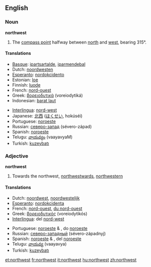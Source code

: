 ==English==

===Noun===
'''northwest'''

# The [[compass point]] halfway between [[north]] and [[west]], bearing 315°.

====Translations====
{{top}}
*[[Basque]]: [[ipartsartalde]], [[iparmendebal]]
*Dutch: [[noordwesten]] {{n}}
*[[Esperanto]]: [[nordokcidento]]
*Estonian: [[loe]]
*Finnish: [[luode]]
*French: [[nord-ouest]] {{m}}
*Greek: [[βορειοδυτικά]] (voreiodytiká)
*Indonesian: [[barat laut]]
{{mid}}
*[[Interlingua]]: [[nord-west]]
*Japanese: [[北西]] ([[ほくせい]], hokúséi)
*Portuguese: [[noroeste]] {{m}}
*Russian: [[северо-запад]] (sévero-západ) {{m}}
*Spanish: [[noroeste]] {{m}}
*Telugu: [[వాయవ్యం]] (vaayavyaM)
*Turkish: [[kuzeybatı]]
{{bottom}}

===Adjective===
'''northwest'''

# Towards the northwest, [[northwestward]]s, [[northwestern]]

====Translations====
{{top}}
*Dutch: [[noordwest]], [[noordwestelijk]]
*[[Esperanto]]: [[nordokcidenta]]
*French: [[nord-ouest]], [[du nord-ouest]]
*Greek: [[βορειοδυτικός]] (voreiodytikós)
*[[Interlingua]]: del [[nord-west]]
{{mid}}
*Portuguese: [[noroeste]] {{m}} & {{f}}, do [[noroeste]]
*Russian: [[северо-западный]] (sévero-západnyj)
*Spanish: [[noroeste]] {{m}} & {{f}}, del [[noroeste]]
*Telugu: [[వాయవ్య]] (vaayavya) 
*Turkish: [[kuzeybatı]]
{{bottom}}

[[et:northwest]]
[[fr:northwest]]
[[it:northwest]]
[[hu:northwest]]
[[zh:northwest]]